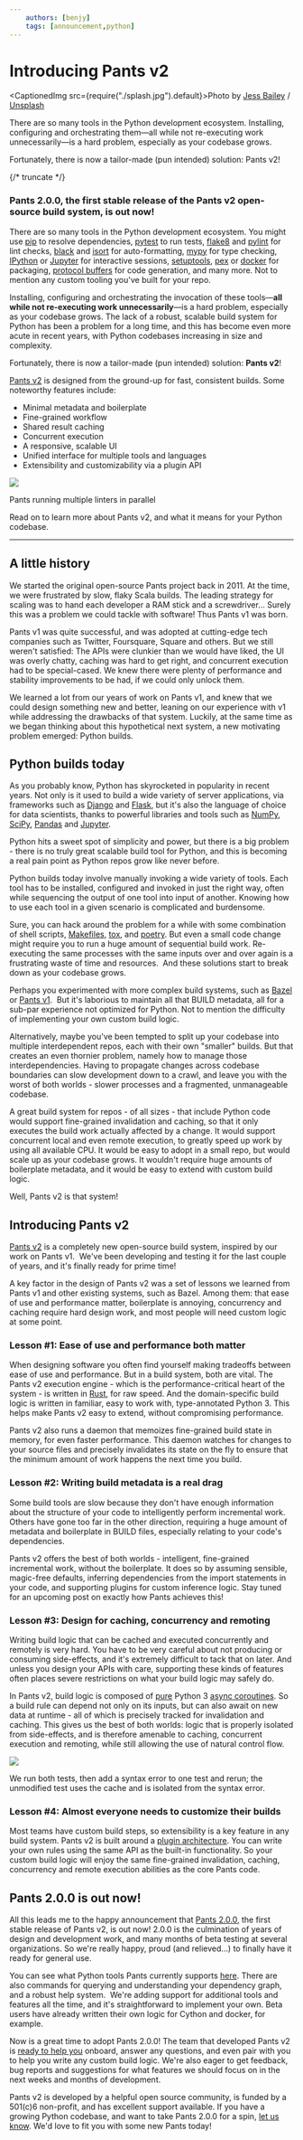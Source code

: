 ```yaml
---
    authors: [benjy]
    tags: [announcement,python]
---
```


# Introducing Pants v2

<CaptionedImg src={require("./splash.jpg").default}>Photo by [Jess Bailey](https://unsplash.com/es/@jessbaileydesigns?utm_source=ghost&utm_medium=referral&utm_campaign=api-credit) / [Unsplash](https://unsplash.com/?utm_source=ghost&utm_medium=referral&utm_campaign=api-credit)</CaptionedImg>

There are so many tools in the Python development ecosystem. Installing, configuring and orchestrating them—all while not re-executing work unnecessarily—is a hard problem, especially as your codebase grows.

Fortunately, there is now a tailor-made (pun intended) solution: Pants v2!

{/* truncate */}

### Pants 2.0.0, the first stable release of the Pants v2 open-source build system, is out now!

There are so many tools in the Python development ecosystem. You might use [pip](https://pip.pypa.io/en/stable/) to resolve dependencies, [pytest](https://docs.pytest.org/en/stable/) to run tests, [flake8](https://flake8.pycqa.org/en/latest/) and [pylint](https://www.pylint.org/) for lint checks, [black](https://black.readthedocs.io/en/stable/) and [isort](https://pycqa.github.io/isort/) for auto-formatting, [mypy](http://mypy-lang.org/) for type checking, [IPython](https://ipython.org/) or [Jupyter](https://jupyter.org/) for interactive sessions, [setuptools](https://setuptools.readthedocs.io/en/latest/), [pex](https://pex.readthedocs.io/en/latest/) or [docker](https://www.docker.com/) for packaging, [protocol buffers](https://developers.google.com/protocol-buffers) for code generation, and many more. Not to mention any custom tooling you've built for your repo.

Installing, configuring and orchestrating the invocation of these tools—**all while not re-executing work unnecessarily**—is a hard problem, especially as your codebase grows. The lack of a robust, scalable build system for Python has been a problem for a long time, and this has become even more acute in recent years, with Python codebases increasing in size and complexity.

Fortunately, there is now a tailor-made (pun intended) solution: **Pants v2**!

[Pants v2](https://www.pantsbuild.org/) is designed from the ground-up for fast, consistent builds. Some noteworthy features include:

- Minimal metadata and boilerplate
- Fine-grained workflow
- Shared result caching
- Concurrent execution
- A responsive, scalable UI
- Unified interface for multiple tools and languages
- Extensibility and customizability via a plugin API

![](/img/pants-concurrency.gif)

Pants running multiple linters in parallel

Read on to learn more about Pants v2, and what it means for your Python codebase.

---

## A little history

We started the original open-source Pants project back in 2011. At the time, we were frustrated by slow, flaky Scala builds. The leading strategy for scaling was to hand each developer a RAM stick and a screwdriver... Surely this was a problem we could tackle with software! Thus Pants v1 was born.

Pants v1 was quite successful, and was adopted at cutting-edge tech companies such as Twitter, Foursquare, Square and others. But we still weren't satisfied: The APIs were clunkier than we would have liked, the UI was overly chatty, caching was hard to get right, and concurrent execution had to be special-cased. We knew there were plenty of performance and stability improvements to be had, if we could only unlock them.

We learned a lot from our years of work on Pants v1, and knew that we could design something new and better, leaning on our experience with v1 while addressing the drawbacks of that system. Luckily, at the same time as we began thinking about this hypothetical next system, a new motivating problem emerged: Python builds.

## Python builds today

As you probably know, Python has skyrocketed in popularity in recent years. Not only is it used to build a wide variety of server applications, via frameworks such as [Django](https://www.djangoproject.com/) and [Flask](https://flask.palletsprojects.com/en/1.1.x/), but it's also the language of choice for data scientists, thanks to powerful libraries and tools such as [NumPy](https://numpy.org/), [SciPy](https://www.scipy.org/), [Pandas](https://pandas.pydata.org/) and [Jupyter](https://jupyter.org/).

Python hits a sweet spot of simplicity and power, but there is a big problem - there is no truly great scalable build tool for Python, and this is becoming a real pain point as Python repos grow like never before.

Python builds today involve manually invoking a wide variety of tools. Each tool has to be installed, configured and invoked in just the right way, often while sequencing the output of one tool into input of another. Knowing how to use each tool in a given scenario is complicated and burdensome.

Sure, you can hack around the problem for a while with some combination of shell scripts, [Makefiles](https://www.gnu.org/software/make/manual/make.html), [tox](https://tox.readthedocs.io/en/latest/), and [poetry](https://python-poetry.org/). But even a small code change might require you to run a huge amount of sequential build work. Re-executing the same processes with the same inputs over and over again is a frustrating waste of time and resources.  And these solutions start to break down as your codebase grows.

Perhaps you experimented with more complex build systems, such as [Bazel](https://bazel.build/) or [Pants v1](https://v1.pantsbuild.org/).  But it's laborious to maintain all that BUILD metadata, all for a sub-par experience not optimized for Python. Not to mention the difficulty of implementing your own custom build logic.

Alternatively, maybe you've been tempted to split up your codebase into multiple interdependent repos, each with their own "smaller" builds. But that creates an even thornier problem, namely how to manage those interdependencies. Having to propagate changes across codebase boundaries can slow development down to a crawl, and leave you with the worst of both worlds - slower processes and a fragmented, unmanageable codebase.

A great build system for repos - of all sizes - that include Python code would support fine-grained invalidation and caching, so that it only executes the build work actually affected by a change. It would support concurrent local and even remote execution, to greatly speed up work by using all available CPU. It would be easy to adopt in a small repo, but would scale up as your codebase grows. It wouldn't require huge amounts of boilerplate metadata, and it would be easy to extend with custom build logic.

Well, Pants v2 is that system!

## Introducing Pants v2

[Pants v2](https://www.pantsbuild.org/) is a completely new open-source build system, inspired by our work on Pants v1.  We've been developing and testing it for the last couple of years, and it's finally ready for prime time!

A key factor in the design of Pants v2 was a set of lessons we learned from Pants v1 and other existing systems, such as Bazel. Among them: that ease of use and performance matter, boilerplate is annoying, concurrency and caching require hard design work, and most people will need custom logic at some point.

### Lesson #1: Ease of use and performance both matter

When designing software you often find yourself making tradeoffs between ease of use and performance. But in a build system, both are vital. The Pants v2 execution engine - which is the performance-critical heart of the system - is written in [Rust](https://www.rust-lang.org/), for raw speed. And the domain-specific build logic is written in familiar, easy to work with, type-annotated Python 3. This helps make Pants v2 easy to extend, without compromising performance.

Pants v2 also runs a daemon that memoizes fine-grained build state in memory, for even faster performance. This daemon watches for changes to your source files and precisely invalidates its state on the fly to ensure that the minimum amount of work happens the next time you build.

### Lesson #2: Writing build metadata is a real drag

Some build tools are slow because they don't have enough information about the structure of your code to intelligently perform incremental work. Others have gone too far in the other direction, requiring a huge amount of metadata and boilerplate in BUILD files, especially relating to your code's dependencies.

Pants v2 offers the best of both worlds - intelligent, fine-grained incremental work, without the boilerplate. It does so by assuming sensible, magic-free defaults, inferring dependencies from the import statements in your code, and supporting plugins for custom inference logic. Stay tuned for an upcoming post on exactly how Pants achieves this!

### Lesson #3: Design for caching, concurrency and remoting

Writing build logic that can be cached and executed concurrently and remotely is very hard. You have to be very careful about not producing or consuming side-effects, and it's extremely difficult to tack that on later. And unless you design your APIs with care, supporting these kinds of features often places severe restrictions on what your build logic may safely do.

In Pants v2, build logic is composed of [pure](https://en.wikipedia.org/wiki/Pure_function) Python 3 [async coroutines](https://docs.python.org/3/library/asyncio-task.html). So a build rule can depend not only on its inputs, but can also await on new data at runtime - all of which is precisely tracked for invalidation and caching. This gives us the best of both worlds: logic that is properly isolated from side-effects, and is therefore amenable to caching, concurrent execution and remoting, while still allowing the use of natural control flow.

![](/img/pants-caching.gif)

We run both tests, then add a syntax error to one test and rerun; the unmodified test uses the cache and is isolated from the syntax error.

### Lesson #4: Almost everyone needs to customize their builds

Most teams have custom build steps, so extensibility is a key feature in any build system. Pants v2 is built around a [plugin architecture](https://www.pantsbuild.org/docs/plugins-overview). You can write your own rules using the same API as the built-in functionality. So your custom build logic will enjoy the same fine-grained invalidation, caching, concurrency and remote execution abilities as the core Pants code.

## Pants 2.0.0 is out now!

All this leads me to the happy announcement that [Pants 2.0.0](https://pypi.org/project/pantsbuild.pants/2.0.0/), the first stable release of Pants v2, is out now! 2.0.0 is the culmination of years of design and development work, and many months of beta testing at several organizations. So we're really happy, proud (and relieved…) to finally have it ready for general use.

You can see what Python tools Pants currently supports [here](https://www.pantsbuild.org/docs/python). There are also commands for querying and understanding your dependency graph, and a robust help system.  We're adding support for additional tools and features all the time, and it's straightforward to implement your own. Beta users have already written their own logic for Cython and docker, for example.

Now is a great time to adopt Pants 2.0.0! The team that developed Pants v2 is [ready to help you](https://www.pantsbuild.org/docs/community) onboard, answer any questions, and even pair with you to help you write any custom build logic. We're also eager to get feedback, bug reports and suggestions for what features we should focus on in the next weeks and months of development.

Pants v2 is developed by a helpful open source community, is funded by a 501(c)6 non-profit, and has excellent support available. If you have a growing Python codebase, and want to take Pants 2.0.0 for a spin, [let us know](https://www.pantsbuild.org/docs/community). We'd love to fit you with some new Pants today!

